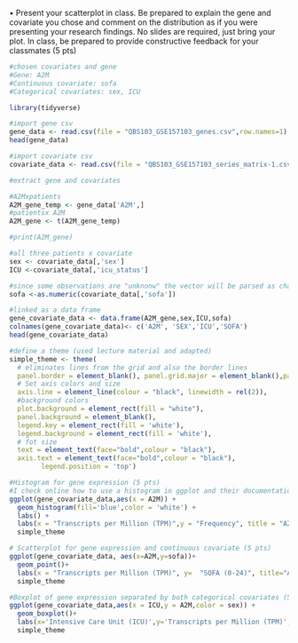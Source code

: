 • Present your scatterplot in class. Be prepared to explain the gene and covariate you
chose and comment on the distribution as if you were presenting your research findings.
No slides are required, just bring your plot. In class, be prepared to provide constructive
feedback for your classmates (5 pts)

```r
#chosen covariates and gene
#Gene: A2M
#Continuous covariate: sofa
#Categorical covariates: sex, ICU

library(tidyverse)

#import gene csv 
gene_data <- read.csv(file = "QBS103_GSE157103_genes.csv",row.names=1)
head(gene_data)

#import covariate csv 
covariate_data <- read.csv(file = "QBS103_GSE157103_series_matrix-1.csv",row.names=1)

```


```r

#extract gene and covariates 

#A2Mxpatients
A2M_gene_temp <- gene_data['A2M',]
#patientsx A2M
A2M_gene <- t(A2M_gene_temp) 

#print(A2M_gene)

#all three patients x covariate
sex <- covariate_data[,'sex']
ICU <-covariate_data[,'icu_status']

#since some observations are "unknonw" the vector will be parsed as character and thus we transform to numeric
sofa <-as.numeric(covariate_data[,'sofa'])

#linked as a data frame
gene_covariate_data <- data.frame(A2M_gene,sex,ICU,sofa)
colnames(gene_covariate_data)<- c('A2M', 'SEX','ICU','SOFA')
head(gene_covariate_data)
```
```r
#define a theme (used lecture material and adapted)
simple_theme <- theme(
  # eliminates lines from the grid and also the border lines
  panel.border = element_blank(), panel.grid.major = element_blank(),panel.grid.minor = element_blank(), 
  # Set axis colors and size 
  axis.line = element_line(colour = "black", linewidth = rel(2)),
  #background colors 
  plot.background = element_rect(fill = "white"),
  panel.background = element_blank(),
  legend.key = element_rect(fill = 'white'), 
  legend.background = element_rect(fill = 'white'),
  # fot size 
  text = element_text(face="bold",colour = "black"),
  axis.text = element_text(face="bold",colour = "black"),
        legend.position = 'top')
```


```r
#Histogram for gene expression (5 pts)
#I check online how to use a histogram in ggplot and their documentation website said "geom_histogram"
ggplot(gene_covariate_data,aes(x = A2M)) +
  geom_histogram(fill='blue',color = 'white') +
  labs() +
  labs(x = "Transcripts per Million (TPM)",y = "Frequency", title = "A2M Gene Expression Histogram of Sample Individuals") +
  simple_theme
```



```r
# Scatterplot for gene expression and continuous covariate (5 pts)
ggplot(gene_covariate_data, aes(x=A2M,y=sofa))+
  geom_point()+
  labs(x = "Transcripts per Million (TPM)", y=  "SOFA (0-24)", title="A2M gene vs Sequential Organ Failure Assessment (SOFA) Score")+
  simple_theme
```

```r
#Boxplot of gene expression separated by both categorical covariates (5 pts)
ggplot(gene_covariate_data,aes(x = ICU,y = A2M,color = sex)) +
  geom_boxplot()+
  labs(x='Intensive Care Unit (ICU)',y='Transcripts per Million (TPM)',title = 'Distribution of A2M Gene Expression Based on ICU and Biological Sex')+
  simple_theme
```